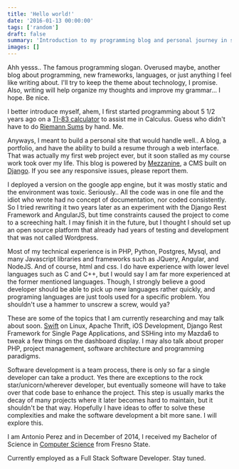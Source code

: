 ```yaml
---
title: 'Hello world!'
date: '2016-01-13 00:00:00'
tags: ['random']
draft: false
summary: 'Introduction to my programming blog and personal journey in software development, from TI-83 calculator programming to full-stack development.'
images: []
---
```


Ahh yesss.. The famous programming slogan. Overused maybe, another blog about programming, new frameworks, languages, or just anything I feel like writing about. I'll try to keep the theme about technology, I promise. Also, writing will help organize my thoughts and improve my grammar... I hope. Be nice.

I better introduce myself, ahem, I first started programming about 5 1/2 years ago on a [TI-83 calculator](https://en.wikipedia.org/wiki/TI-83_series) to assist me in Calculus. Guess who didn't have to do [Riemann Sums](https://en.wikipedia.org/wiki/Riemann_sum) by hand. Me.

 Anyways, I meant to build a personal site that would handle well.. A blog, a portfolio, and have the ability to build a resume through a web interface. That was actually my first web project ever, but it soon stalled as my course work took over my life. This blog is powered by [Mezzanine](http://mezzanine.jupo.org/), a CMS built on [Django](https://www.djangoproject.com/). If you see any responsive issues, please report them.

 I deployed a version on the google app engine, but it was mostly static and the environment was toxic. Seriously.. All the code was in one file and the idiot who wrote had no concept of documentation, nor coded consistently. So I tried rewriting it two years later as an experiment with the Django Rest Framework and AngularJS, but time constraints caused the project to come to a screeching halt. I may finish it in the future, but I thought I should set up an open source platform that already had years of testing and development that was not called Wordpress.

 Most of my technical experience is in PHP, Python, Postgres, Mysql, and many Javascript libraries and frameworks such as JQuery, Angular, and NodeJS. And of course, html and css. I do have experience with lower level languages such as C and C++, but I would say I am far more experienced at the former mentioned languages. Though, I strongly believe a good developer should be able to pick up new languages rather quickly, and programing languages are just tools used for a specific problem. You shouldn't use a hammer to unscrew a screw, would ya?

 These are some of the topics that I am currently researching and may talk about soon. [Swift](https://swift.org/) on Linux, Apache Thrift, iOS Development, Django Rest Framework for Single Page Applications, and SSHing into my Mazda6 to tweak a few things on the dashboard display. I may also talk about proper PHP, project management, software architecture and programming paradigms.

 Software development is a team process, there is only so far a single developer can take a product. Yes there are exceptions to the rock star/unicorn/wherever developer, but eventually someone will have to take over that code base to enhance the project. This step is usually marks the decay of many projects where it later becomes hard to maintain, but it shouldn't be that way. Hopefully I have ideas to offer to solve these complexities and make the software development a bit more sane. I will explore this.

 I am Antonio Perez and in December of 2014, I received my Bachelor of Science in [Computer Science](https://en.wikipedia.org/wiki/Computer_science) from Fresno State.

Currently employed as a Full Stack Software Developer. Stay tuned. 